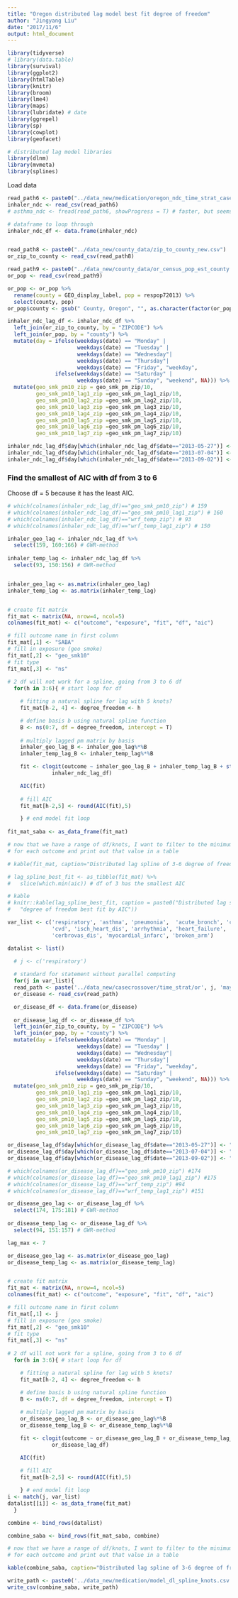 ```yaml
---
title: "Oregon distributed lag model best fit degree of freedom"
author: "Jingyang Liu"
date: "2017/11/6"
output: html_document
---
```


```r
library(tidyverse)
# library(data.table)
library(survival)
library(ggplot2)
library(htmlTable)
library(knitr)
library(broom)
library(lme4)
library(maps)
library(lubridate) # date
library(ggrepel)
library(sp)
library(cowplot)
library(geofacet)

# distributed lag model libraries
library(dlnm)
library(mvmeta)
library(splines)

```

Load data

```r
read_path6 <- paste0("../data_new/medication/oregon_ndc_time_strat_casecrossover_zip.csv")
inhaler_ndc <- read_csv(read_path6)
# asthma_ndc <- fread(read_path6, showProgress = T) # faster, but seems error in overall plot analysis

# dataframe to loop through
inhaler_ndc_df <- data.frame(inhaler_ndc)



```

```r
read_path8 <- paste0("../data_new/county_data/zip_to_county_new.csv")
or_zip_to_county <- read_csv(read_path8)

read_path9 <- paste0("../data_new/county_data/or_census_pop_est_county.csv")
or_pop <- read_csv(read_path9)

or_pop <- or_pop %>%
  rename(county = GEO_display_label, pop = respop72013) %>%
  select(county, pop) 
or_pop$county <- gsub(" County, Oregon", "", as.character(factor(or_pop$county)))

inhaler_ndc_lag_df <- inhaler_ndc_df %>%
  left_join(or_zip_to_county, by = "ZIPCODE") %>%
  left_join(or_pop, by = "county") %>%
  mutate(day = ifelse(weekdays(date) == "Monday" |
                      weekdays(date) == "Tuesday" |
                      weekdays(date) == "Wednesday"|
                      weekdays(date) == "Thursday"|
                      weekdays(date) == "Friday", "weekday",
               ifelse(weekdays(date) == "Saturday" |
                      weekdays(date) == "Sunday", "weekend", NA))) %>%
  mutate(geo_smk_pm10_zip = geo_smk_pm_zip/10,
         geo_smk_pm10_lag1_zip =geo_smk_pm_lag1_zip/10,
         geo_smk_pm10_lag2_zip =geo_smk_pm_lag2_zip/10,
         geo_smk_pm10_lag3_zip =geo_smk_pm_lag3_zip/10,
         geo_smk_pm10_lag4_zip =geo_smk_pm_lag4_zip/10,
         geo_smk_pm10_lag5_zip =geo_smk_pm_lag5_zip/10,
         geo_smk_pm10_lag6_zip =geo_smk_pm_lag6_zip/10,
         geo_smk_pm10_lag7_zip =geo_smk_pm_lag7_zip/10) 

inhaler_ndc_lag_df$day[which(inhaler_ndc_lag_df$date=="2013-05-27")] <- "weekend"
inhaler_ndc_lag_df$day[which(inhaler_ndc_lag_df$date=="2013-07-04")] <- "weekend"
inhaler_ndc_lag_df$day[which(inhaler_ndc_lag_df$date=="2013-09-02")] <- "weekend"

```


### Find the smallest of AIC with df from 3 to 6 

Choose df = 5 because it has the least AIC.

```r
                           
# which(colnames(inhaler_ndc_lag_df)=="geo_smk_pm10_zip") # 159
# which(colnames(inhaler_ndc_lag_df)=="geo_smk_pm10_lag1_zip") # 160
# which(colnames(inhaler_ndc_lag_df)=="wrf_temp_zip") # 93
# which(colnames(inhaler_ndc_lag_df)=="wrf_temp_lag1_zip") # 150

inhaler_geo_lag <- inhaler_ndc_lag_df %>%
  select(159, 160:166) # GWR-method
  
inhaler_temp_lag <- inhaler_ndc_lag_df %>%
  select(93, 150:156) # GWR-method


inhaler_geo_lag <- as.matrix(inhaler_geo_lag)
inhaler_temp_lag <- as.matrix(inhaler_temp_lag)


# create fit matrix
fit_mat <- matrix(NA, nrow=4, ncol=5)
colnames(fit_mat) <- c("outcome", "exposure", "fit", "df", "aic")

# fill outcome name in first column
fit_mat[,1] <- "SABA"
# fill in exposure (geo smoke)
fit_mat[,2] <- "geo_smk10"
# fit type
fit_mat[,3] <- "ns"
  
# 2 df will not work for a spline, going from 3 to 6 df
  for(h in 3:6){ # start loop for df

    # fitting a natural spline for lag with 5 knots?
    fit_mat[h-2, 4] <- degree_freedom <- h

    # define basis b using natural spline function
    B <- ns(0:7, df = degree_freedom, intercept = T)
    
    # multiply lagged pm matrix by basis
    inhaler_geo_lag_B <- inhaler_geo_lag%*%B
    inhaler_temp_lag_B <- inhaler_temp_lag%*%B

    fit <- clogit(outcome ~ inhaler_geo_lag_B + inhaler_temp_lag_B + strata(personkey), 
              inhaler_ndc_lag_df)

    AIC(fit)
    
    # fill AIC
    fit_mat[h-2,5] <- round(AIC(fit),5)

    } # end model fit loop
  
fit_mat_saba <- as_data_frame(fit_mat)

# now that we have a range of df/knots, I want to filter to the minimum aic
# for each outcome and print out that value in a table

# kable(fit_mat, caption="Distributed lag spline of 3-6 degree of freedom fit by AIC")

# lag_spline_best_fit <- as_tibble(fit_mat) %>%  
#   slice(which.min(aic)) # df of 3 has the smallest AIC

# kable
# knitr::kable(lag_spline_best_fit, caption = paste0("Distributed lag spline ",
#   "degree of freedom best fit by AIC"))
```

```r
var_list <- c('respiratory', 'asthma', 'pneumonia',  'acute_bronch', 'copd', 
              'cvd', 'isch_heart_dis', 'arrhythmia', 'heart_failure', 
              'cerbrovas_dis', 'myocardial_infarc', 'broken_arm')

datalist <- list()

  # j <- c('respiratory')
 
  # standard for statement without parallel computing
  for(j in var_list){
  read_path <- paste('../data_new/casecrossover/time_strat/or', j, 'may_to_sep_time_strat_casecross.csv', sep='_')
  or_disease <- read_csv(read_path)

  or_disease_df <- data.frame(or_disease)
  
  or_disease_lag_df <- or_disease_df %>%
  left_join(or_zip_to_county, by = "ZIPCODE") %>%
  left_join(or_pop, by = "county") %>%
  mutate(day = ifelse(weekdays(date) == "Monday" |
                      weekdays(date) == "Tuesday" |
                      weekdays(date) == "Wednesday"|
                      weekdays(date) == "Thursday"|
                      weekdays(date) == "Friday", "weekday",
               ifelse(weekdays(date) == "Saturday" |
                      weekdays(date) == "Sunday", "weekend", NA))) %>%
  mutate(geo_smk_pm10_zip = geo_smk_pm_zip/10,
         geo_smk_pm10_lag1_zip =geo_smk_pm_lag1_zip/10,
         geo_smk_pm10_lag2_zip =geo_smk_pm_lag2_zip/10,
         geo_smk_pm10_lag3_zip =geo_smk_pm_lag3_zip/10,
         geo_smk_pm10_lag4_zip =geo_smk_pm_lag4_zip/10,
         geo_smk_pm10_lag5_zip =geo_smk_pm_lag5_zip/10,
         geo_smk_pm10_lag6_zip =geo_smk_pm_lag6_zip/10,
         geo_smk_pm10_lag7_zip =geo_smk_pm_lag7_zip/10) 

or_disease_lag_df$day[which(or_disease_lag_df$date=="2013-05-27")] <- "weekend"
or_disease_lag_df$day[which(or_disease_lag_df$date=="2013-07-04")] <- "weekend"
or_disease_lag_df$day[which(or_disease_lag_df$date=="2013-09-02")] <- "weekend"

# which(colnames(or_disease_lag_df)=="geo_smk_pm10_zip") #174
# which(colnames(or_disease_lag_df)=="geo_smk_pm10_lag1_zip") #175
# which(colnames(or_disease_lag_df)=="wrf_temp_zip") #94
# which(colnames(or_disease_lag_df)=="wrf_temp_lag1_zip") #151

or_disease_geo_lag <- or_disease_lag_df %>%
  select(174, 175:181) # GWR-method
  
or_disease_temp_lag <- or_disease_lag_df %>%
  select(94, 151:157) # GWR-method

lag_max <- 7

or_disease_geo_lag <- as.matrix(or_disease_geo_lag)
or_disease_temp_lag <- as.matrix(or_disease_temp_lag)


# create fit matrix
fit_mat <- matrix(NA, nrow=4, ncol=5)
colnames(fit_mat) <- c("outcome", "exposure", "fit", "df", "aic")

# fill outcome name in first column
fit_mat[,1] <- j
# fill in exposure (geo smoke)
fit_mat[,2] <- "geo_smk10"
# fit type
fit_mat[,3] <- "ns"
  
# 2 df will not work for a spline, going from 3 to 6 df
  for(h in 3:6){ # start loop for df

    # fitting a natural spline for lag with 5 knots?
    fit_mat[h-2, 4] <- degree_freedom <- h

    # define basis b using natural spline function
    B <- ns(0:7, df = degree_freedom, intercept = T)
    
    # multiply lagged pm matrix by basis
    or_disease_geo_lag_B <- or_disease_geo_lag%*%B
    or_disease_temp_lag_B <- or_disease_temp_lag%*%B

    fit <- clogit(outcome ~ or_disease_geo_lag_B + or_disease_temp_lag_B + strata(personkey), 
              or_disease_lag_df)

    AIC(fit)
    
    # fill AIC
    fit_mat[h-2,5] <- round(AIC(fit),5)

    } # end model fit loop
i <- match(j, var_list)
datalist[[i]] <- as_data_frame(fit_mat)
  }

combine <- bind_rows(datalist)

combine_saba <- bind_rows(fit_mat_saba, combine)

# now that we have a range of df/knots, I want to filter to the minimum aic
# for each outcome and print out that value in a table

kable(combine_saba, caption="Distributed lag spline of 3-6 degree of freedom fit by AIC")

write_path <- paste0('../data_new/medication/model_dl_spline_knots.csv')
write_csv(combine_saba, write_path)

```
